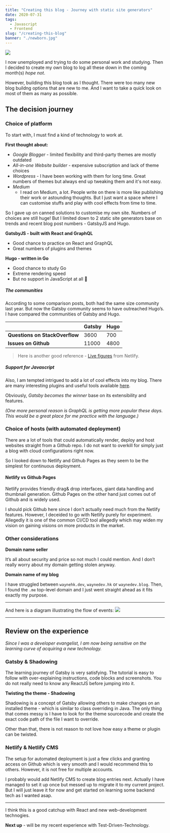 ```yaml
---
title: "Creating this blog - Journey with static site generators"
date: 2020-07-31
tags:
  - Javascript
  - Frontend
slug: "/creating-this-blog"
banner: "./newborn.jpg"
---
```


![](./newborn.jpg)

I now unemployed and trying to do some personal work and studying. Then I decided to create my own blog to log all these down in the coming month(s) *hope not*.

However, building this blog took as I thought. 
There were too many new blog buildng options that are new to me. And I want to take a quick look on most of them as many as possible.

## The decision journey

### Choice of platform
To start with, I must find a kind of technology to work at.

**First thought about:**
- *Google Blogger* - limited flexibility and third-party themes are mostly outdated
- *All-in-one Website builder* - expensive subscription and lack of theme choices
- *Wordpress* - I have been working with them for long time. Great numbers of themes but always end up tweaking them and it's not easy.
- *Medium*
  - I read on Medium, a lot. People write on there is more like publishing their work or astounding thoughts. But I just want a space where I can customise stuffs and play with cool effects from time to time.

So I gave up on canned solutions to customise my own site.
Numbers of choices are still huge! But I limited down to 2 static site generators base on trends and recent blog post numbers - GatsbyJS and Hugo.

**GatsbyJS - built with React and GraphQL**
- Good chance to practice on React and GraphQL
- Great numbers of plugins and themes

**Hugo - written in Go**
- Good chance to study Go
- Extreme rendering speed
- But no support in JavaScript at all 🤔

##### The communities

According to some comparison posts, both had the same size community last year. But now the Gatsby community seems to have outreached Hugo’s. 
I have compared the communities of Gatsby and Hugo.

|  | Gatsby | Hugo  |
| -- |-------------|-----|
| **Questions on StackOverflow**  | 3600        | 700         |
| **Issues on Github**            | 11000       | 4800        |

> Here is another good reference - [Live figures](https://www.staticgen.com/)  from Netlify.

##### Support for Javascript

Also, I am tempted intrigued to add a lot of cool effects into my blog.
There are many interesting plugins and useful tools available [here](https://www.gatsbyjs.org/plugins/).

Obviously, *Gatsby becomes the winner* base on its extensibility and features. 

*(One more personal reason is GraphQL is getting more popular these days. <br/>This would be a great place for me practice with the language.)*

### Choice of hosts (with automated deployment)

There are a lot of tools that could automatically render, deploy and host websites straight from a Github repo.
I do not want to overkill for simply just a blog with cloud configurations right now.

So I looked down to Netlify and Github Pages as they seem to be the simplest for continuous deployment.

#### Netlify vs Github Pages
Netlify provides friendly drag& drop interfaces, giant data handling and thumbnail generation.
Github Pages on the other hand just comes out of Github and is widely used.

I should pick Github here since I don't actually need much from the Netlify features.
However, I deceided to go with Netlify purely for experiment.
Allegedly it is one of the common CI/CD tool allegedly which may widen my vision on gaining visions on more products in the market.

### Other considerations

**Domain name seller**

It’s all about security and price so not much I could mention. And I don’t really worry about my domain getting stolen anyway.

**Domain name of my blog**

I have struggled between `waynehk.dev`, `waynedev.hk` or `waynedev.blog`.
Then, I found the `.me` top-level domain and I just went straight ahead as it fits exactly my purpose.

- - -

And here is a diagram illustrating the flow of events:
![](./GatsbyBlog_EPC.jpg)

- - -

## Review on the experience
*Since I was a developer evangelist, I am now being sensitive on the learning curve of acquiring a new technology.*

### Gatsby & Shadowing
The learning journey of Gatsby is very satisfying. 
The tutorial is easy to follow with over-explaining instructions, code blocks and screenshots.
You do not really need to know any ReactJS before jumping into it.

**Twisting the theme - Shadowing**

Shadowing is a concept of Gatsby allowing others to make changes on an installed theme - which is similar to class overriding in Java. 
The only thing that comes messy is I have to look for the theme sourcecode and create the exact code path of the file I want to override. 

Other than that, there is not reason to not love how easy a theme or plugin can be twisted.

### Netlify & Netlify CMS
The setup for automated deployment is just a few clicks and granting access on Github which is very smooth and I would recommend this to others.
However, it is not free for multiple accounts.

I probably would add Netlify CMS to create blog entries next.
Actually I have managed to set it up once but messed up to migrate it to my current project. 
But I will just leave it for now and get started on learning some backend tech as I wanted asap.

-----
I think this is a good catchup with React and new web-development technogies.

**Next up** - will be my recent experience with Test-Driven-Technology.
